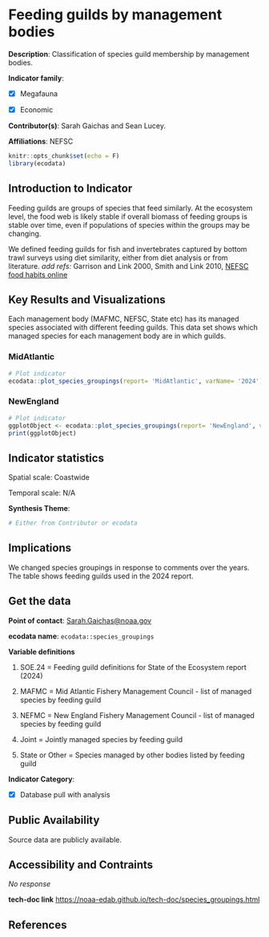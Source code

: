 # Feeding guilds by management bodies

**Description**: Classification of species guild membership by management bodies.

**Indicator family**: 

- [X] Megafauna

- [X] Economic



**Contributor(s)**: Sarah Gaichas and Sean Lucey.

**Affiliations**: NEFSC

```r
knitr::opts_chunk$set(echo = F)
library(ecodata)
```
## Introduction to Indicator
Feeding guilds are groups of species that feed similarly. At the ecosystem level, the food web is likely stable if overall biomass of feeding groups is stable over time, even if populations of species within the groups may be changing. 



We defined feeding guilds for fish and invertebrates captured by bottom trawl surveys using diet similarity, either from diet analysis or from literature. *add refs:* Garrison and Link 2000, Smith and Link 2010, [NEFSC food habits online](https://fwdp.shinyapps.io/tm2020/)

## Key Results and Visualizations
Each management body (MAFMC, NEFSC, State etc) has its managed species associated with different feeding guilds. This data set shows which managed species for each management body are in which guilds.

### MidAtlantic

```r
# Plot indicator
ecodata::plot_species_groupings(report= 'MidAtlantic', varName= '2024')

```

### NewEngland

```r
# Plot indicator
ggplotObject <- ecodata::plot_species_groupings(report= 'NewEngland', varName= '2024')
print(ggplotObject)
```


## Indicator statistics 
Spatial scale: Coastwide

Temporal scale: N/A

**Synthesis Theme**:





```r
# Either from Contributor or ecodata
```

## Implications
We changed species groupings in response to comments over the years. The table shows feeding guilds used in the 2024 report.

## Get the data

**Point of contact**: [Sarah.Gaichas@noaa.gov](mailto:Sarah.Gaichas@noaa.gov){.email}

**ecodata name**: `ecodata::species_groupings`

**Variable definitions**

1. SOE.24 = Feeding guild definitions for State of the Ecosystem report (2024)
 
2. MAFMC = Mid Atlantic Fishery Management Council - list of managed species by feeding guild
 
3. NEFMC = New England Fishery Management Council - list of managed species by feeding guild
 4. Joint = Jointly managed species by feeding guild
 
5. State or Other = Species managed by other bodies listed by feeding guild

**Indicator Category**:

- [X] Database pull with analysis



## Public Availability

Source data are publicly available.

## Accessibility and Contraints

_No response_

**tech-doc link**
<https://noaa-edab.github.io/tech-doc/species_groupings.html>

## References

